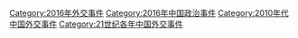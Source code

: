 [[Category:2016年外交事件|Category:2016年外交事件]]
[[Category:2016年中国政治事件|Category:2016年中国政治事件]]
[[Category:2010年代中国外交事件|Category:2010年代中国外交事件]]
[[Category:21世纪各年中国外交事件|Category:21世纪各年中国外交事件]]